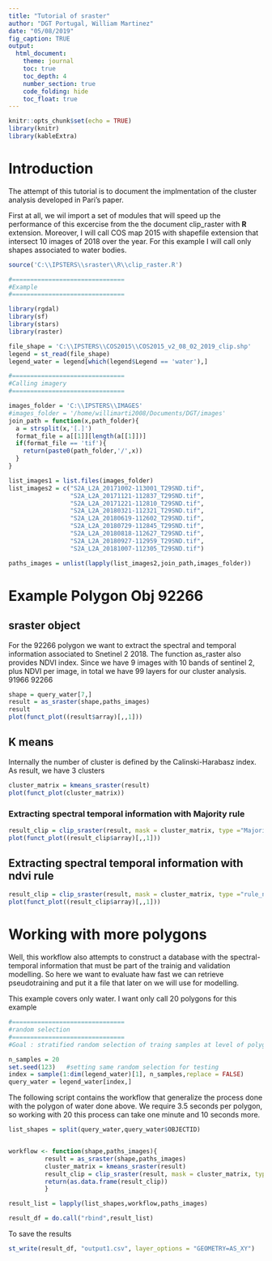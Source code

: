 ```yaml
---
title: "Tutorial of sraster"
author: "DGT Portugal, William Martinez"
date: "05/08/2019"
fig_caption: TRUE
output:
  html_document: 
    theme: journal
    toc: true
    toc_depth: 4
    number_section: true
    code_folding: hide
    toc_float: true
---
```


```r
knitr::opts_chunk$set(echo = TRUE)
library(knitr)
library(kableExtra)
```

# Introduction

The attempt of this tutorial is to document the implmentation of the cluster analysis developed in Pari's paper. 

First at all, we wil import a set of modules that will speed up the performance of this excercise from the the document clip_raster with **R** extension. Moreover, I will call COS map 2015 with shapefile extension that intersect  10 images of 2018 over the year. For this example I will call only shapes associated to water bodies.

```r

source('C:\\IPSTERS\\sraster\\R\\clip_raster.R')

#===============================
#Example
#===============================

library(rgdal)
library(sf)
library(stars)
library(raster)

file_shape = 'C:\\IPSTERS\\COS2015\\COS2015_v2_08_02_2019_clip.shp'
legend = st_read(file_shape)
legend_water = legend[which(legend$Legend == 'water'),]

#===============================
#Calling imagery
#===============================

images_folder = 'C:\\IPSTERS\\IMAGES'
#images_folder = '/home/willimarti2008/Documents/DGT/images'
join_path = function(x,path_folder){
  a = strsplit(x,'[.]')
  format_file = a[[1]][length(a[[1]])]
  if(format_file == 'tif'){
    return(paste0(path_folder,'/',x))
  }
}

list_images1 = list.files(images_folder)
list_images2 = c("S2A_L2A_20171002-113001_T29SND.tif",
                 "S2A_L2A_20171121-112837_T29SND.tif",
                 "S2A_L2A_20171221-112810_T29SND.tif",
                 "S2A_L2A_20180321-112321_T29SND.tif",
                 "S2A_L2A_20180619-112602_T29SND.tif",
                 "S2A_L2A_20180729-112845_T29SND.tif",
                 "S2A_L2A_20180818-112627_T29SND.tif",
                 "S2A_L2A_20180927-112959_T29SND.tif",
                 "S2A_L2A_20181007-112305_T29SND.tif")

paths_images = unlist(lapply(list_images2,join_path,images_folder))
```


# Example Polygon Obj 92266

## sraster object

For the 92266 polygon we want to extract the spectral and temporal information associated to Snetinel 2 2018. The function as_raster also provides NDVI index. Since we have 9 images with 10 bands of sentinel 2, plus NDVI per image, in total we have 99 layers for our cluster analysis.
91966
92266
```r
shape = query_water[7,]
result = as_sraster(shape,paths_images)
result
plot(funct_plot((result$array)[,,1]))
```

## K means

Internally the number of cluster is defined by the Calinski-Harabasz index. As result, we have 3 clusters

```r
cluster_matrix = kmeans_sraster(result)
plot(funct_plot(cluster_matrix))
```

### Extracting spectral temporal information with Majority rule

```r
result_clip = clip_sraster(result, mask = cluster_matrix, type ="Majority rule")
plot(funct_plot((result_clip$array)[,,1]))
```

## Extracting spectral temporal information with ndvi rule

```r
result_clip = clip_sraster(result, mask = cluster_matrix, type ="rule_ndvi_water")
plot(funct_plot((result_clip$array)[,,1]))
```

# Working with more polygons

Well, this workflow also attempts to construct a database with the spectral-temporal information that must be part of the trainig and validation modelling. So here we want to evaluate haw fast we can retrieve pseudotraining and put it a file that later on we will use for modelling. 

This example covers only water. I want only call 20 polygons for this example

```r

#===============================
#random selection
#===============================
#Goal : stratified random selection of traing samples at level of polygon, (queriying only one class)

n_samples = 20
set.seed(123)   #setting same random selection for testing
index = sample(1:dim(legend_water)[1], n_samples,replace = FALSE)
query_water = legend_water[index,]

```


The following script contains the workflow that generalize the process done with the polygon of water done above. We require 3.5 seconds per polygon, so working with 20 this process can take one minute and 10 seconds more.

```r
list_shapes = split(query_water,query_water$OBJECTID)


workflow <- function(shape,paths_images){
          result = as_sraster(shape,paths_images)
          cluster_matrix = kmeans_sraster(result)
          result_clip = clip_sraster(result, mask = cluster_matrix, type ="rule_ndvi_water")
          return(as.data.frame(result_clip))
          }

result_list = lapply(list_shapes,workflow,paths_images)

result_df = do.call("rbind",result_list)
```

To save the results

```r
st_write(result_df, "output1.csv", layer_options = "GEOMETRY=AS_XY")
```




